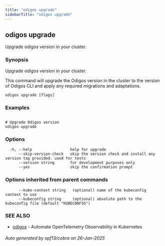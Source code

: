 ```yaml
---
title: "odigos upgrade"
sidebarTitle: "odigos upgrade"
---
```

## odigos upgrade

Upgrade odigos version in your cluster.

### Synopsis

Upgrade odigos version in your cluster.

This command will upgrade the Odigos version in the cluster to the version of Odigos CLI
and apply any required migrations and adaptations.

```
odigos upgrade [flags]
```

### Examples

```

# Upgrade Odigos version
odigos upgrade

```

### Options

```
  -h, --help                 help for upgrade
      --skip-version-check   skip the version check and install any version tag provided. used for tests
      --version string       for development purposes only
      --yes                  skip the confirmation prompt
```

### Options inherited from parent commands

```
      --kube-context string   (optional) name of the kubeconfig context to use
      --kubeconfig string     (optional) absolute path to the kubeconfig file (default "KUBECONFIG")
```

### SEE ALSO

* [odigos](/cli/odigos)	 - Automate OpenTelemetry Observability in Kubernetes

###### Auto generated by spf13/cobra on 26-Jan-2025
